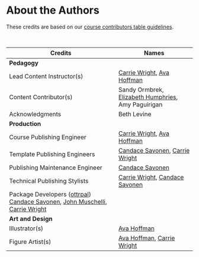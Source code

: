
# About the Authors {-}

These credits are based on our [course contributors table guidelines](https://github.com/jhudsl/OTTR_Template/wiki/How-to-give-credits).

&nbsp;
&nbsp;

|Credits|Names|
|-------|-----|
|**Pedagogy**||
|Lead Content Instructor(s)|[Carrie Wright], [Ava Hoffman]|
|Content Contributor(s) | Sandy Ormbrek, [Elizabeth Humphries], Amy Paguirigan |
|Acknowledgments| Beth Levine |
|**Production**||
|Course Publishing Engineer|[Carrie Wright], [Ava Hoffman]|
|Template Publishing Engineers|[Candace Savonen], [Carrie Wright]|
|Publishing Maintenance Engineer|[Candace Savonen]|
|Technical Publishing Stylists|[Carrie Wright], [Candace Savonen]|
|Package Developers ([ottrpal]) [Candace Savonen], [John Muschelli], [Carrie Wright]|
|**Art and Design**||
|Illustrator(s)|[Ava Hoffman]|
|Figure Artist(s)|[Ava Hoffman], [Carrie Wright]|


&nbsp;


<!-- Author information -->

[Ava Hoffman]: https://www.avahoffman.com/
[John Muschelli]: https://johnmuschelli.com/
[Candace Savonen]: https://www.cansavvy.com/
[Carrie Wright]: https://carriewright11.github.io/
[Elizabeth Humphries]: https://www.linkedin.com/in/elizabeth-humphries-61202a103/

<!-- Links -->

[ottrpal]: https://github.com/jhudsl/ottrpal




